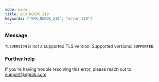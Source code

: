 ```yaml
---
mode: wide
title: ERR_NGROK_219
keywords: ["ERR_NGROK_219", "error 219"]
---
```


### Message

`TLSVERSION` is not a supported TLS version. Supported versions: `SUPPORTED`.

### Further help

If you're having trouble resolving this error, please reach out to [support@ngrok.com](mailto:support@ngrok.com?subject=Help%20with%20ERR_NGROK_219)

